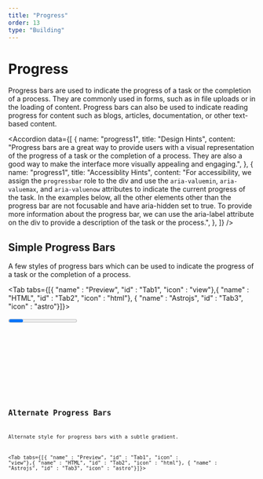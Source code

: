 ```yaml
---
title: "Progress"
order: 13
type: "Building"
---
```



# Progress

Progress bars are used to indicate the progress of a task or the completion of a process. They are commonly used in forms, such as in file uploads or in the loading of content. Progress bars can also be used to indicate reading progress for content such as blogs, articles, documentation, or other text-based content.

<Accordion
  data={[
    {
      name: "progress1",
      title: "Design Hints",
      content:
        "Progress bars are a great way to provide users with a visual representation of the progress of a task or the completion of a process. They are also a good way to make the interface more visually appealing and engaging.",
    },
    {
      name: "progress1",
      title: "Accessiblity Hints",
      content:
        "For accessibility, we assign the `progressbar` role to the div and use the `aria-valuemin`, `aria-valuemax`, and `aria-valuenow` attributes to indicate the current progress of the task. In the examples below, all the other elements other than the progress bar are not focusable and have aria-hidden set to true. To provide more information about the progress bar, we can use the aria-label attribute on the div to provide a description of the task or the process.",
    },
  ]}
/>

## Simple Progress Bars

A few styles of progress bars which can be used to indicate the progress of a task or the completion of a process.

<Tab tabs={[{ "name" : "Preview", "id" : "Tab1", "icon" : "view"},{ "name" : "HTML", "id" : "Tab2", "icon" : "html"}, { "name" : "Astrojs", "id" : "Tab3", "icon" : "astro"}]}>

<section id ="Tab1-panel" role="tabpanel" data-role="tabpanel">
<div class=" p-6">
<Progress />
</div>

</section>

<section id ="Tab2-panel" role="tabpanel" data-role="tabpanel">

<Code
  code={ProgressCode}
  lang="html"
  title="ProgressVariants.html"
  wrap="true"
  data-pagefind-ignore
/>

</section>

<section id ="Tab3-panel" role="tabpanel" data-role="tabpanel">

<Code
  code={ProgressCodeAstro}
  lang="astro"
  title="ProgressVariants.astro"
  wrap="true"
  data-pagefind-ignore
/>

</section>

</Tab>

## Alternate Progress Bars

Alternate style for progress bars with a subtle gradient.

<Tab tabs={[{ "name" : "Preview", "id" : "Tab1", "icon" : "view"},{ "name" : "HTML", "id" : "Tab2", "icon" : "html"}, { "name" : "Astrojs", "id" : "Tab3", "icon" : "astro"}]}>

<section id ="Tab1-panel" role="tabpanel" data-role="tabpanel">
<div class=" p-6">
<ProgressAlt />
</div>

</section>

<section id ="Tab2-panel" role="tabpanel" data-role="tabpanel">

<Code
  code={ProgressAltCode}
  lang="html"
  title="ProgressAltVariants.html"
  wrap="true"
  data-pagefind-ignore
/>

</section>

<section id ="Tab3-panel" role="tabpanel" data-role="tabpanel">

<Code
  code={ProgressAltCodeAstro}
  lang="astro"
  title="ProgressAltVariants.astro"
  wrap="true"
  data-pagefind-ignore
/>

</section>

</Tab>
